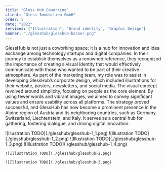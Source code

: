 ```yaml
---
title: "Gless Hub Coworking"
client: "Gless Immobilien GmbH"
order: 5
date: "2022"
services: ["Illustration", "Brand identity", "Graphic Design"]
banner: "./glesshub/glesshub-banner.png"
---
```


GlessHub is not just a coworking space; it is a hub for innovation and idea
exchange among technology startups and digital companies.
In their journey to establish themselves as a renowned reference, they
recognized the importance of creating a visual identity that would effectively
communicate with those who wanted to be part of their creative atmosphere.
As part of the marketing team, my role was to assist in developing GlessHub’s
corporate design, which included illustrations for their website, posters,
newsletters, and social media. The visual concept revolved around simplicity,
focusing on people as the core element. By using fewer words and vibrant images,
we aimed to convey significant values and ensure usability across all platforms.
The strategy proved successful, and GlessHub has now become a prominent presence
in the Alpine region of Austria and its neighboring countries, such as Germany,
Switzerland, Liechtenstein, and Italy. It serves as a central hub for gathering,
fostering dialogue, and driving digital innovation.

<Illustrations>
    <Slideshow>
        ![Illustration TODO](./glesshub/glesshub-1_1.png)
        ![Illustration TODO](./glesshub/glesshub-1_2.png)
        ![Illustration TODO](./glesshub/glesshub-1_3.png)
        ![Illustration TODO](./glesshub/glesshub-1_4.png)
    </Slideshow>

    ![Illustration TODO](./glesshub/glesshub-2.png)

    ![Illustration TODO](./glesshub/glesshub-3.png)
</Illustrations>

